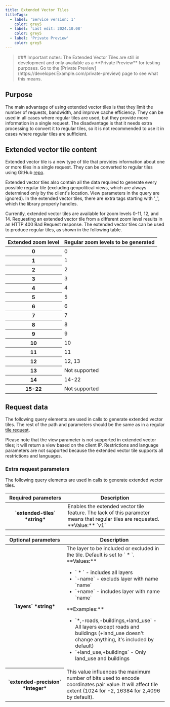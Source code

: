 ---
title: Extended Vector Tiles
titleTags:
  - label: 'Service version: 1'
    color: grey5
  - label: 'Last edit: 2024.10.08'
    color: grey5
  - label: 'Private Preview'
    color: grey5
---

<Blockquote type="announcement" hasIcon>
### Important notes:
The Extended Vector Tiles are still in development and only 
available as a **Private Preview** for testing purposes. Go to the
[Private Preview](https://developer.Example.com/private-preview) page to see what
this means.
</Blockquote>

## Purpose
The main advantage of using extended vector tiles is that they limit the number of requests, bandwidth, and improve cache efficiency. They can be used in all cases where regular tiles are used, but they provide more information in a single request.
The disadvantage is that it needs extra processing to convert it to regular tiles, so it is not recommended to use it in cases where regular tiles are sufficient.

## Extended vector tile content  

Extended vector tile is a new type of tile that provides information about one or more tiles in a single request. They can be converted to regular tiles using GitHub 
[repo](https://github.com/Example-internal/mdapi-extended-tile-converter).  

Extended vector tiles also contain all the data required to generate every possible regular tile (excluding geopolitical views, which are always determined only by the client's location. View parameters in the query are ignored). In the extended vector tiles, there are extra tags starting with '_', which the library properly handles.  

Currently, extended vector tiles are available for zoom levels 0-11, 12, and 14. Requesting an extended vector tile from a different zoom level results in an HTTP 400 Bad Request response. The extended vector tiles can be used to produce regular tiles, as shown in the following table.   

<table data-notbreakword>
  <thead>
    <tr>
      <th scope="col" style={{ fontSize: '1em' }}>Extended&nbsp;zoom&nbsp;level</th>
      <th scope="col" style={{ fontSize: '1em' }}>Regular&nbsp;zoom&nbsp;levels&nbsp;to&nbsp;be&nbsp;generated</th>
    </tr>
  </thead>
  <tbody>
    <tr>
      <th scope="row" style={{ textAlign: 'center' }}>0</th>
      <td style={{ textAlign: 'center' }}>0</td>
    </tr>
    <tr>
      <th scope="row" style={{ textAlign: 'center' }}>1</th>
      <td style={{ textAlign: 'center' }}>1</td>
    </tr>
    <tr>
      <th scope="row" style={{ textAlign: 'center' }}>2</th>
      <td style={{ textAlign: 'center' }}>2</td>
    </tr>
    <tr>
      <th scope="row" style={{ textAlign: 'center' }}>3</th>
      <td style={{ textAlign: 'center' }}>3</td>
    </tr>
    <tr>
      <th scope="row" style={{ textAlign: 'center' }}>4</th>
      <td style={{ textAlign: 'center' }}>4</td>
    </tr>
    <tr>
      <th scope="row" style={{ textAlign: 'center' }}>5</th>
      <td style={{ textAlign: 'center' }}>5</td>
    </tr>
    <tr>
      <th scope="row" style={{ textAlign: 'center' }}>6</th>
      <td style={{ textAlign: 'center' }}>6</td>
    </tr>
    <tr>
      <th scope="row" style={{ textAlign: 'center' }}>7</th>
      <td style={{ textAlign: 'center' }}>7</td>
    </tr>
    <tr>
      <th scope="row" style={{ textAlign: 'center' }}>8</th>
      <td style={{ textAlign: 'center' }}>8</td>
    </tr>
    <tr>
      <th scope="row" style={{ textAlign: 'center' }}>9</th>
      <td style={{ textAlign: 'center' }}>9</td>
    </tr>
    <tr>
      <th scope="row" style={{ textAlign: 'center' }}>10</th>
      <td style={{ textAlign: 'center' }}>10</td>
    </tr>
    <tr>
      <th scope="row" style={{ textAlign: 'center' }}>11</th>
      <td style={{ textAlign: 'center' }}>11</td>
    </tr>
    <tr>
      <th scope="row" style={{ textAlign: 'center' }}>12</th>
      <td style={{ textAlign: 'center' }}>12, 13</td>
    </tr>
    <tr>
      <th scope="row" style={{ textAlign: 'center' }}>13</th>
      <td style={{ textAlign: 'center' }}>Not supported</td>
    </tr>
    <tr>
      <th scope="row" style={{ textAlign: 'center' }}>14</th>
      <td style={{ textAlign: 'center' }}>14-22</td>
    </tr>
    <tr>
      <th scope="row" style={{ textAlign: 'center' }}>15-22</th>
      <td style={{ textAlign: 'center' }}>Not supported</td>
    </tr>
  </tbody>
</table>  

## Request data  

The following query elements are used in calls to generate extended vector tiles. The rest of the path and parameters should be the same as in a regular [tile request](https://developer.Example.com/map-display-api/documentation/Example-New-maps/tile).  

Please note that the view parameter is not supported in extended vector tiles; it will return a view based on the client IP. Restrictions and language parameters are not supported because the extended vector tile supports all restrictions and languages.  

### Extra request parameters  

The following query elements are used in calls to generate extended vector tiles.  

<table data-notbreakword>
  <thead>
    <tr>
      <th scope="col" style={{ fontSize: '1em' }}>Required&nbsp;parameters</th>
      <th scope="col" style={{ fontSize: '1em' }}>Description</th>
    </tr>
  </thead>
  <tbody>
    <tr>
      <th scope="row">
        `extended-tiles`  
        *string* 
      </th>
      <td>
        Enables the extended vector tile feature. The lack of this parameter means that regular tiles are requested.  
        **Value:** `v1`
      </td>
    </tr>
  </tbody>
</table>  

<table data-notbreakword>
  <thead>
    <tr>
      <th scope="col" style={{ fontSize: '1em' }}>Optional&nbsp;parameters</th>
      <th scope="col" style={{ fontSize: '1em' }}>Description</th>
    </tr>
  </thead>
  <tbody>
    <tr>
      <th scope="row">
        `layers`  
        *string* 
      </th>
      <td>
        The layer to be included or excluded in the tile. Default is set to ` * `.  
        **Values:** 
        <ul>
          <li>
            ` * ` - includes all layers
          </li>
          <li>
            `-name` - excluds layer with name `name`
          </li>
          <li>
            `+name` - includes layer with name `name`
          </li>
        </ul>
        **Examples:**
        <ul>
          <li>
            `*,-roads,-buildings,+land_use` - All layers except roads and buildings (+land_use doesn't change anything, it's included by default)
          </li>
          <li>
            `+land_use,+buildings` - Only land_use and buildings
          </li>
        </ul>
      </td>
    </tr>
    <tr>
      <th scope="row">
        `extended-precision`  
        *integer* 
      </th>
      <td>
        This value influences the maximum number of bits used to encode coordinates pair value. It will affect tile extent (1024 for -2, 16384 for 2,4096 by default).
      </td>
    </tr>
  </tbody>
</table>  
